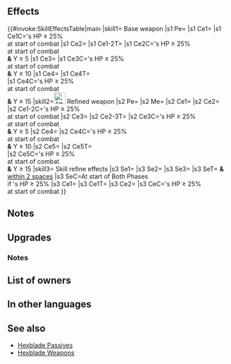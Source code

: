 {{Weapon Infobox
|tagid=SID_絶望の邪斧
|weaponName=Axe of Despair
|image=wep_ax088
|weaponType=Axe
|might=16
|range=1
|cooldown=-1
|effect=Accelerates Special trigger (cooldown count-1).<br>At start of combat, if unit's HP ≥ 25%, inflicts Atk/Def-6 on foe during combat, and also, the following effects will occur based on the value of total bonuses on unit + value of total penalties on foe: if ≥ 5, "foe cannot make a follow-up attack"; and if ≥ 10, "unit makes a guaranteed follow-up attack"; and if ≥ 15, "inflicts Special cooldown charge -1 on foe per attack during combat." (Example: if unit has an Atk/Def+6 bonus and foe has an Atk/Def-6 penalty, the calculated total will be 24.)
|cost=400
|exclusive=1
|statModifiers=0,16,0,0,0
|required=Silver Axe
|intID=2549
|sort=538
|value=20
|timingID=1
|abilityID=242
|limit1ID=42
|randomTimestamp=2021-06-07T07:00:00Z
|randomMinLv=31
|refinePaths=default
|refineSP=400
|refineMedals=500
|refineDews=200
|upgradedEffect=Enables【Canto (２)】.<br>Accelerates Special trigger (cooldown count-1).<br><br>At start of combat, if unit's HP ≥ 25%, inflicts Atk/Def-6 on foe and unit deals +X × 5 damage during combat (max 25; excluding area-of- effect Specials; X = number of Bonus effects active on unit, excluding stat bonuses + number of Penalty effects active on foe, excluding stat penalties), and also, the following effects will occur based on the value of total bonuses on unit + value of total penalties on foe: if ≥ 5, "foe cannot make a follow-up attack"; and if ≥ 10, "unit makes a guaranteed follow-up attack"; and if ≥ 15, "inflicts Special cooldown charge -1 on foe per attack during combat."<br><br>【Canto (２)】<br>After an attack, Assist skill, or structure destruction, unit can move ２ space(s). (Once per turn. Only highest value applied. Does not stack.)
|effectSkill1=At start of player phase or enemy phase, if unit's HP ≥ 25%, grants Atk/Def+6, 【Rally Spectrum】, and【Hexblade】to unit and allies within 2 spaces of unit for 1 turn.<br><br>At start of combat, if unit's HP ≥ 25%, inflicts penalty on foe's Atk/Def = 10% of unit's Def at start of combat + 6 and reduces damage from foe's attacks by 20% of unit's Def during combat (excluding area-of-effect Specials).<br><br>【Rally Spectrum】<br>Grants Atk/Spd/Def/Res+5 to unit during combat and if unit's attack can trigger unit's Special, grants Special cooldown count-X to unit before unit's first attack during combat (X = 1 if unit can trigger the "unit attacks twice" effect or if unit's maximum Special cooldown count is reduced (Special trigger is accelerated); otherwise, X = 2). (That turn only.)<br><br>【Hexblade】<br>Calculates damage using the lower of foe's Def or Res during combat for 1 turn (including damage dealt by Specials before combat).
|properties=random_owner
}}
==Effects==
{{#invoke:SkillEffectsTable|main
|skill1={{SCi|weapon}} Base weapon
|s1 Pe={{Eft|Accelerates Special}}
|s1 Ce1={{Eft|Temporary debuffs|Atk/Def|6}}
|s1 Ce1C={{Tgt|Unit}}'s HP ≥ 25%<br>at start of combat
|s1 Ce2={{Eft|Prevent Follow-Ups}}
|s1 Ce1-2T={{Tgt|Foe}}
|s1 Ce2C={{Tgt|Unit}}'s HP ≥ 25%<br>at start of combat<br>'''&''' Y ≥ 5
|s1 Ce3={{Eft|Guaranteed Follow-Ups}}
|s1 Ce3C={{Tgt|Unit}}'s HP ≥ 25%<br>at start of combat<br>'''&''' Y ≥ 10
|s1 Ce4={{Eft|Guard}}
|s1 Ce4T={{Tgt|Foe}}<br>
|s1 Ce4C={{Tgt|Unit}}'s HP ≥ 25%<br>at start of combat<br>'''&''' Y ≥ 15
|skill2=[[File:Attack Plus W.png|x26px|class=inline-icon]] Refined weapon
|s2 Pe={{Eft|Accelerates Special}}
|s2 Me={{Eft|Canto|2}}
|s2 Ce1={{Eft|Damage Boost|5 x ({{Kp|Bonus}} effects<br>on {{Tgt|Unit}} '''&''' {{Kp|Penalty}}<br>effects on {{Tgt|Foe}})<br>(exc. {{SEt|Bonuses}} '''&''' {{SEt|Penalties}})|max=25}}
|s2 Ce2={{Eft|Temporary debuffs|Atk/Def|6}}
|s2 Ce1-2C={{Tgt|Unit}}'s HP ≥ 25%<br>at start of combat
|s2 Ce3={{Eft|Prevent Follow-Ups}}
|s2 Ce2-3T={{Tgt|Foe}}
|s2 Ce3C={{Tgt|Unit}}'s HP ≥ 25%<br>at start of combat<br>'''&''' Y ≥ 5
|s2 Ce4={{Eft|Guaranteed Follow-Ups}}
|s2 Ce4C={{Tgt|Unit}}'s HP ≥ 25%<br>at start of combat<br>'''&''' Y ≥ 10
|s2 Ce5={{Eft|Guard}}
|s2 Ce5T={{Tgt|Foe}}<br>
|s2 Ce5C={{Tgt|Unit}}'s HP ≥ 25%<br>at start of combat<br>'''&''' Y ≥ 15
|skill3={{Si|Axe of Despair|refine=Skill1}} Skill refine effects
|s3 Se1={{Eft|Bonuses|Atk/Def|6}}
|s3 Se2={{SEt|Rally Spectrum}}
|s3 Se3={{SEt|Hexblade}}
|s3 SeT={{Tgt|Unit}} '''&''' {{Tgt|Allies}}<br>[[within 2 spaces]]
|s3 SeC=At start of Both Phases<br>if {{Tgt|Unit}}'s HP ≥ 25%
|s3 Ce1={{Eft|Temporary debuffs|Atk/Def|10% of {{Tgt|Unit}}'s Def<br>at start of combat, +6}}
|s3 Ce1T={{Tgt|Foe}}
|s3 Ce2={{Eft|Damage Boost|20% of {{Tgt|Unit}}'s Def}}
|s3 CeC={{Tgt|Unit}}'s HP ≥ 25%<br>at start of combat
}}
<b>{{Hatnote|1=Y = Total {{SEt|Bonuses}} on {{Tgt|Unit}} + total {{SEt|Penalties}} on {{Tgt|Foe}}}}</b>
==Notes==
{{Temporary buffs}}
{{Prevent follow-up}}
{{Guaranteed follow-up interaction}}
{{CooldownChargeMinus}}
==Upgrades==
{{Weapon Upgrade List}}
===Notes===
{{Canto|2|name=Refined Axe of Despair}}
{{FlatDamageBoost|X (max:25)|name=Refined Axe of Despair}}
{{EffectfromBonus|damage boost|name=Refined Axe of Despair}}
{{EffectfromPenalty|damage boost|name=Refined Axe of Despair}}
{{Bonuses|name={{St|Axe of Despair|refine=Skill1}}}}
{{Rally Spectrum|name={{St|Axe of Despair|refine=Skill1}}}}
{{Hexblade|name={{St|Axe of Despair|refine=Skill1}}}}
{{At start of combat|name={{St|Axe of Despair|refine=Skill1}}}}
{{DamageBoost|name={{St|Axe of Despair|refine=Skill1}}}}
==List of owners==
{{Skill Hero List}}
==In other languages==
{{OtherLanguages
|japanese=絶望の邪斧
|german=Verzagheitsaxt
|spanishEU=Hacha funesta
|spanishLA=Hacha funesta
|french=Hache de chagrin
|italian=Ascia funesta
|chineseTW=絕望的邪斧
|portuguese=Machado aflito
}}
==See also==
{{See also skills|cond=(Description LIKE '%total bonuses on unit +%' OR Description LIKE '%total value of bonuses%' OR Description LIKE '%【Rally Spectrum】%') AND Exclusive='1'}}
* [[Skill families/A Passives#Hexblade|Hexblade Passives]]
* [[Skill families/Weapons#Hexblade (weapon)|Hexblade Weapons]]
{{Weapons Navbox}}